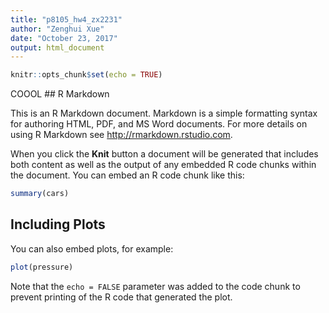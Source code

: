 ```yaml
---
title: "p8105_hw4_zx2231"
author: "Zenghui Xue"
date: "October 23, 2017"
output: html_document
---
```


```r
knitr::opts_chunk$set(echo = TRUE)
```
COOOL
## R Markdown

This is an R Markdown document. Markdown is a simple formatting syntax for authoring HTML, PDF, and MS Word documents. For more details on using R Markdown see <http://rmarkdown.rstudio.com>.

When you click the **Knit** button a document will be generated that includes both content as well as the output of any embedded R code chunks within the document. You can embed an R code chunk like this:

```r
summary(cars)
```

## Including Plots

You can also embed plots, for example:

```r
plot(pressure)
```

Note that the `echo = FALSE` parameter was added to the code chunk to prevent printing of the R code that generated the plot.
